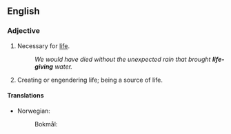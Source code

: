 {{also|lifegiving}}

==English==

===Adjective===
{{en-adj|head=[[life]]-[[giving]]}}

# Necessary for [[life]].
#: ''We would have died without the unexpected rain that brought '''life-giving''' water.''
# Creating or engendering life; being a source of life.

====Translations====
{{trans-top|necessary for life}}
* Norwegian:
*: Bokmål: {{t|nb|livgivende}}
{{trans-mid}}
{{trans-bottom}}